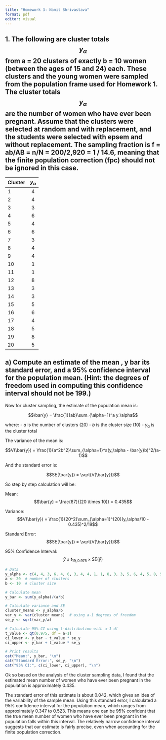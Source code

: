 ```yaml
---
title: "Homework 3: Namit Shrivastava"
format: pdf
editor: visual
---
```


## 1. The following are cluster totals $$y_\alpha$$ from a = 20 clusters of exactly b = 10 women (between the ages of 15 and 24) each. These clusters and the young women were sampled from the population frame used for Homework 1. The cluster totals $$y_\alpha$$ are the number of women who have ever been pregnant. Assume that the clusters were selected at random and with replacement, and the students were selected with epsem and without replacement. The sampling fraction is f = ab/AB = n/N = 200/2,920 = 1 / 14.6, meaning that the finite population correction (fpc) should not be ignored in this case. 

| Cluster | $y_\alpha$ |
|:--------|:----------:|
| 1       | 4          |
| 2       | 4          |
| 3       | 3          |
| 4       | 6          |
| 5       | 4          |
| 6       | 6          |
| 7       | 3          |
| 8       | 4          |
| 9       | 4          |
| 10      | 1          |
| 11      | 1          |
| 12      | 8          |
| 13      | 3          |
| 14      | 3          |
| 15      | 5          |
| 16      | 6          |
| 17      | 4          |
| 18      | 5          |
| 19      | 8          |
| 20      | 5          |

## a) Compute an estimate of the mean , y bar its standard error, and a 95% confidence interval for the population mean. (Hint: the degrees of freedom used in computing this confidence interval should not be 199.)

Now for cluster sampling, the estimate of the population mean is:

$$\bar{y} = \frac{1}{ab}\sum_{\alpha=1}^a y_\alpha$$

where:
- $a$ is the number of clusters (20)
- $b$ is the cluster size (10)
- $y_\alpha$ is the cluster total

The variance of the mean is:

$$V(\bar{y}) = \frac{1}{a^2b^2}\sum_{\alpha=1}^a(y_\alpha - \bar{y}b)^2/(a-1)$$

And the standard error is:

$$SE(\bar{y}) = \sqrt{V(\bar{y})}$$

So step by step calculation will be:

Mean: $$\bar{y} = \frac{87}{(20 \times 10)} = 0.435$$

Variance: $$V(\bar{y}) = \frac{1}{20^2}\sum_{\alpha=1}^{20}(y_\alpha/10 - 0.435)^2/19$$

Standard Error: $$SE(\bar{y}) = \sqrt{V(\bar{y})}$$

95% Confidence Interval: $$\bar{y} \pm t_{19,0.975} \times SE(\bar{y})$$

```r
# Data
y_alpha <- c(4, 4, 3, 6, 4, 6, 3, 4, 4, 1, 1, 8, 3, 3, 5, 6, 4, 5, 8, 5)
a <- 20  # number of clusters
b <- 10  # cluster size

# Calculate mean
y_bar <- sum(y_alpha)/(a*b)

# Calculate variance and SE
cluster_means <- y_alpha/b
var_y <- var(cluster_means)  # using a-1 degrees of freedom
se_y <- sqrt(var_y/a)

# Calculate 95% CI using t-distribution with a-1 df
t_value <- qt(0.975, df = a-1)
ci_lower <- y_bar - t_value * se_y
ci_upper <- y_bar + t_value * se_y

# Print results
cat("Mean:", y_bar, "\n")
cat("Standard Error:", se_y, "\n")
cat("95% CI:", c(ci_lower, ci_upper), "\n")
```
Ok so based on the analysis of the cluster sampling data, I found that the estimated mean number of women who have ever been pregnant in the population is approximately 0.435. 

The standard error of this estimate is about 0.042, which gives an idea of the variability of the sample mean. Using this standard error, I calculated a 95% confidence interval for the population mean, which ranges from approximately 0.347 to 0.523. This means one can be 95% confident that the true mean number of women who have ever been pregnant in the population falls within this interval. The relatively narrow confidence interval suggests that our estimate is fairly precise, even when accounting for the finite population correction.


